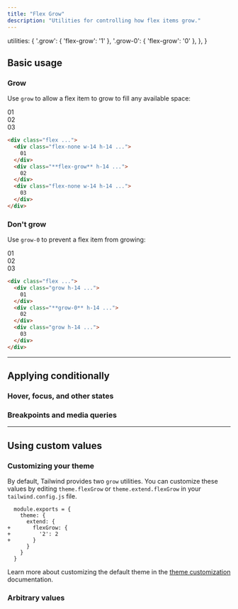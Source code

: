 ```yaml
---
title: "Flex Grow"
description: "Utilities for controlling how flex items grow."
---
```



  utilities: {
    '.grow': { 'flex-grow': '1' },
    '.grow-0': { 'flex-grow': '0' },
  },
}

## Basic usage

### Grow

Use `grow` to allow a flex item to grow to fill any available space:

<Example resizable>
  <div class="flex gap-4 text-white text-sm font-bold font-mono leading-6 bg-stripes-indigo rounded-lg">
    <div class="w-14 h-14 flex-none rounded-lg flex items-center justify-center bg-indigo-300 dark:bg-indigo-800 dark:text-indigo-400">
      01
    </div>
    <div class="p-4 grow rounded-lg flex items-center justify-center bg-indigo-500 shadow-lg">
      02
    </div>
    <div class="p-4 w-14 h-14 flex-none rounded-lg flex items-center justify-center bg-indigo-300 dark:bg-indigo-800 dark:text-indigo-400">
      03
    </div>
  </div>
</Example>

```html
<div class="flex ...">
  <div class="flex-none w-14 h-14 ...">
    01
  </div>
  <div class="**flex-grow** h-14 ...">
    02
  </div>
  <div class="flex-none w-14 h-14 ...">
    03
  </div>
</div>
```

### Don't grow

Use `grow-0` to prevent a flex item from growing:

<Example resizable>
  <div class="flex gap-4 text-white text-sm font-bold font-mono leading-6 bg-stripes-pink rounded-lg">
    <div class="p-4 grow rounded-lg flex items-center justify-center bg-pink-300 dark:bg-pink-800 dark:text-pink-400">
      01
    </div>
    <div class="shrink-0 w-14 h-14 grow-0 rounded-lg flex items-center justify-center bg-pink-500 shadow-lg">
      02
    </div>
    <div class="p-4 grow rounded-lg hidden md:flex items-center justify-center bg-pink-300 dark:bg-pink-800 dark:text-pink-400">
      03
    </div>
  </div>
</Example>

```html
<div class="flex ...">
  <div class="grow h-14 ...">
    01
  </div>
  <div class="**grow-0** h-14 ...">
    02
  </div>
  <div class="grow h-14 ...">
    03
  </div>
</div>
```

---

## <Heading ignore>Applying conditionally</Heading>

### <Heading ignore>Hover, focus, and other states</Heading>

<HoverFocusAndOtherStates defaultClass="grow" featuredClass="grow-0" />

### <Heading ignore>Breakpoints and media queries</Heading>

<BreakpointsAndMediaQueries defaultClass="grow" featuredClass="grow-0" />

---

## Using custom values

### Customizing your theme

By default, Tailwind provides two `grow` utilities. You can customize these values by editing `theme.flexGrow` or `theme.extend.flexGrow` in your `tailwind.config.js` file.

```diff-js tailwind.config.js
  module.exports = {
    theme: {
      extend: {
+       flexGrow: {
+         '2': 2
+       }
      }
    }
  }
```

Learn more about customizing the default theme in the [theme customization](/docs/theme#customizing-the-default-theme) documentation.

### Arbitrary values

<ArbitraryValues property="flex-grow" featuredClass="grow-[2]" />
